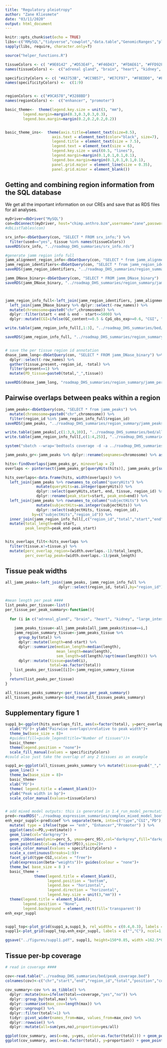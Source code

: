 ```yaml
---
title: "Regulatory pleiotropy"
author: "Zane Kliesmete"
date: "03/11/2020"
output: html_document
---
```


```r
knitr::opts_chunk$set(echo = TRUE)
libs<-c("RMySQL","tidyverse","cowplot","data.table","GenomicRanges","plyranges")
sapply(libs, require, character.only=T)

source("helper_functions.R")

tissueColors <- c( "#9E0142" ,"#D53E4F", "#F46D43", "#FDAE61", "#FFD92F" ,"#ABDDA4", "#66C2A5", "#3288BD", "#5E4FA2")
names(tissueColors) <-  c("adrenal gland", "brain", "heart", "kidney", "large intestine", "lung", "muscle", "stomach", "thymus")

specificityColors <- c( "#A3753B", "#CC9B57", "#E7CF97", "#F8EDD0", "#F7F7F7", "#D2EEEA", "#99D7CE", "#5DACA5", "#33847E")
names(specificityColors) <-  c(1:9)


regionColors <- c("#9CA578","#3288BD")
names(regionColors) <-  c("enhancer", "promoter")

basic_theme<-  theme(legend.key.size = unit(3, "mm"),
        legend.margin=margin(0.3,0.3,0.3,0.3),
        legend.box.margin=margin(0.2,0.2,0.2,0.2))


basic_theme_ins<-  theme(axis.title=element_text(size=8.5),
                     axis.text = element_text(color="black", size=7),
                     legend.title = element_text(size = 7.5), 
                     legend.text = element_text(size = 6),
                     legend.key.size = unit(0.5, "lines"),
                     legend.margin=margin(0.1,0.1,0.1,0.1),
                     legend.box.margin=margin(0.1,0.1,0.1,0.1),
                     panel.grid.major = element_line(size = 0.35),
                     panel.grid.minor = element_blank())

```

## Getting and combining region information from the SQL database

We get all the important information on our CREs and save that as RDS files for all analyses.

```r
myDriver=dbDriver("MySQL")
con=dbConnect(myDriver, host="chimp.anthro.bzm",username="zane",password="zanezane", dbname="peters_stuff")
#dbListTables(con)

srx_info<-dbGetQuery(con, "SELECT * FROM srx_info;") %>%
  filter(used=="yes", tissue %in% names(tissueColors))
saveRDS(srx_info, "../roadmap_DHS_summaries/srx_info.rds")

#generate jamm region info full
jamm_alignment_region_info<-dbGetQuery(con, "SELECT * from jamm_alignment_region_info WHERE species='Homo_sapiens'")
jamm_region_identifiers<-dbGetQuery(con, "SELECT * from jamm_region_identifiers")
saveRDS(jamm_region_identifiers, "../roadmap_DHS_summaries/region_summary/jamm_region_identifiers.rds")

jamm_DNase_binary<-dbGetQuery(con, "SELECT * FROM jamm_DNase_binary")
saveRDS(jamm_DNase_binary, "../roadmap_DHS_summaries/region_summary/jamm_DNase_binary.rds")



jamm_region_info_full<-left_join(jamm_region_identifiers, jamm_alignment_region_info, by=c("region_id", "chromosome"="sequence_chromosome", "start"="sequence_start", "end"="sequence_end")) %>%
  left_join(jamm_DNase_binary %>% dplyr::select(-row_names)) %>%
  mutate(chromosome=paste0("chr",chromosome)) %>% 
  dplyr::filter(start < end & end - start<=5000) %>%
  dplyr::mutate(CGI=ifelse(GC_content>=0.5 & CpG_obs_exp>=0.6, "CGI", "noCGI"))

write.table(jamm_region_info_full[,1:3], "../roadmap_DHS_summaries/bed/all_DHS.bed", col.names = F, row.names = F, quote = F, sep = "\t")

saveRDS(jamm_region_info_full, "../roadmap_DHS_summaries/region_summary/jamm_region_info_full.rds")


# save the per tissue region id annotation
dnase_jamm_long<-dbGetQuery(con, "SELECT * FROM jamm_DNase_binary") %>% 
  dplyr::select(-row_names) %>%
  gather(tissue,present,-region_id, -total) %>%
  filter(present==1) %>%
  mutate(PD_tissue=paste0(total,"_",tissue))

saveRDS(dnase_jamm_long, "roadmap_DHS_summaries/region_summary/jamm_per_tissue.rds")

```

## Pairwise overlaps between peaks within a region 

```r

jamm_peaks<-dbGetQuery(con, "SELECT * from jamm_peaks") %>%
  mutate(chromosome=paste0("chr",chromosome)) %>%
  filter(region_id %in% jamm_region_info_full$region_id)
saveRDS(jamm_peaks, "../roadmap_DHS_summaries/region_summary/jamm_peaks.rds")

write.table(jamm_peaks[,c(1:3,9,10)], "../roadmap_DHS_summaries/bed/all_peaks_ids.bed", col.names = F, row.names = F, quote = F, sep = "\t")
write.table(jamm_region_info_full[,c(1:4,25)], "../roadmap_DHS_summaries/bed/all_DHS_ids.bed", col.names = F, row.names = F, quote = F, sep = "\t")

system("sbatch --wrap='bedtools coverage -d -a ../roadmap_DHS_summaries/bed/all_DHS_ids.bed -b ../roadmap_DHS_summaries/bed/all_peaks_ids.bed > ../roadmap_DHS_summaries/bed/peak_coverage.bed'")

jamm_peaks_gr<-jamm_peaks %>% dplyr::rename(seqnames=chromosome) %>% as_granges()

hits<-findOverlaps(jamm_peaks_gr, minoverlap = 2) 
overlaps <- pintersect(jamm_peaks_gr[queryHits(hits)], jamm_peaks_gr[subjectHits(hits)], ignore.strand=T)

hits_overlaps<-data.frame(hits, width(overlaps)) %>% 
  left_join(jamm_peaks %>% rownames_to_column("queryHits") %>% 
              mutate(queryHits=as.integer(queryHits)) %>% 
              dplyr::select(queryHits,start, end, tissue, region_id) %>%
              dplyr::rename(peak_start=start, peak_end=end)) %>%
  left_join(jamm_peaks %>% rownames_to_column("subjectHits") %>%
              mutate(subjectHits=as.integer(subjectHits)) %>% 
              dplyr::select(subjectHits, tissue, region_id), 
            by=c("subjectHits","region_id")) %>%
  inner_join(jamm_region_info_full[,c("region_id","total","start","end")]) %>%
  mutate(total_length=end-start,
         peak_length=peak_end-peak_start)


hits_overlaps_filt<-hits_overlaps %>%
  filter(tissue.x!=tissue.y) %>%
  mutate(perc_overlap_region=(width.overlaps.-1)/total_length,
         perc_overlap_peak=(width.overlaps.-1)/peak_length)

```

## Tissue peak widths
```r
all_jamm_peaks<-left_join(jamm_peaks, jamm_region_info_full %>% 
                        dplyr::select(region_id, total),by="region_id")


#mean length per peak ####
list_peaks_per_tissue<-list()
per_tissue_per_peak_summary<-function(){
  
  for (i in c("adrenal_gland", "brain", "heart", "kidney", "large_intestine", "lung", "muscle", "stomach", "thymus")){
    
    jamm_peaks_tissue<-all_jamm_peaks[all_jamm_peaks$tissue==i,]
    jamm_region_summary_tissue<-jamm_peaks_tissue %>% 
      group_by(total) %>%
      dplyr::mutate(length=end-start) %>%
      dplyr::summarize(median_length=median(length), 
                       mean_length=mean(length), 
                       sem_length=sd(length)/sqrt(mean(length))) %>%
      dplyr::mutate(tissue=paste0(i),
                    total=as.factor(total))
    list_peaks_per_tissue[[i]]<-jamm_region_summary_tissue
  }
  return(list_peaks_per_tissue)
}

all_tissues_peaks_summary<-per_tissue_per_peak_summary()
all_tissues_peaks_summary<-bind_rows(all_tissues_peaks_summary) 

```

## Supplementary figure 1
```r

supp1_b<-ggplot(hits_overlaps_filt, aes(x=factor(total), y=perc_overlap_peak, fill=factor(total), group=total))+geom_boxplot()+
  xlab("PD")+ ylab("Pairwise overlaps\nrelative to peak width")+
  theme_bw(base_size = 8)+
  #guides(fill=guide_legend(title="Number of tissues"))+
  basic_theme+
  theme(legend.position = "none")+
  scale_fill_manual(values = specificityColors)
#could also just take the overlap of any 2 tissues as an example

supp1_a<-ggplot(all_tissues_peaks_summary %>% mutate(tissue=gsub("_"," ",tissue)), aes(x=total, y=mean_length, color=tissue, group=tissue))+
  geom_line() +
  theme_bw(base_size = 8)+
  basic_theme+
  xlab("PD")+
  theme( legend.title = element_blank())+
  ylab("Peak width in bp")+
  scale_color_manual(values=tissueColors)


# add mixed model outputs: this is generated in 1.4_run_model_permutations_expression_pleiotropy.R
pred<-readRDS("../roadmap_expression_summaries/complex_mixed_model_boot.RDS")
enh_expr_suppl<-pred$coef %>% separate(term, into=c("type","CGI","PD"), sep="_",convert = T) %>%
  mutate( type = ifelse(type == "enh", "Enhancer","Promoter") ) %>% 
  ggplot(aes(x=PD,y=estimate)) + 
  geom_line(col="darkgrey")+
  geom_ribbon(aes(ymin=perc_5, ymax=perc_95),col="darkgrey",fill="darkgrey",alpha=0.4)+
  geom_point(aes(col=as.factor(PD)),size=2)+
  scale_color_manual(values = specificityColors) +
  scale_x_continuous(breaks=1:9)+
  facet_grid(type~CGI,scales = "free")+
  ylab(expression(beta~"weights"))+ guides(colour = "none")+
  theme_bw( base_size = 8 ) +
  basic_theme +
             theme(legend.title = element_blank(),
                   legend.position = "bottom",
                   legend.box = "horizontal",
                   legend.direction = "horizontal",
                   legend.key.size = unit(3,"mm")) +
  theme(legend.title = element_blank(),
        legend.position = "None",
        legend.background = element_rect(fill='transparent'))
enh_expr_suppl


suppl_top<-plot_grid(supp1_a,supp1_b, rel_widths = c(0.4,0.3), labels = c("A","B"), scale=0.97, label_x = c(0,-0.05), label_size = 12)
suppl1<-plot_grid(suppl_top,enh_expr_suppl, labels = c("","C"), ncol=1, label_size = 12, rel_heights = c(0.5,0.9), scale=c(1,0.95))

ggsave("../figures/suppl1.pdf", suppl1, height=150*0.85, width =162.5*0.75, units = "mm")


```

## Tissue per-bp coverage


```r

# read in coverage ####

cov<-read.table("../roadmap_DHS_summaries/bed/peak_coverage.bed")
colnames(cov)<-c("chr","start","end","region_id","total","position","coverage")
  
cov_summary<-cov %>% as_tibble() %>%
  dplyr::mutate(max=ifelse(total==coverage,"yes","no")) %>%
  dplyr::group_by(total,max) %>%
  dplyr::summarise(max_cov=length(max)) %>%
  dplyr::ungroup() %>%
  dplyr::filter(total!=1) %>%
  tidyr::pivot_wider(names_from=max, values_from=max_cov) %>%
  dplyr::rowwise() %>%
  dplyr::mutate(all=sum(yes,no),proportion=yes/all) 

ggplot(cov_summary, aes(x=no, y=yes, color=as.factor(total))) + geom_point()
ggplot(cov_summary, aes(x=as.factor(total), y=proportion)) + geom_point()

```
